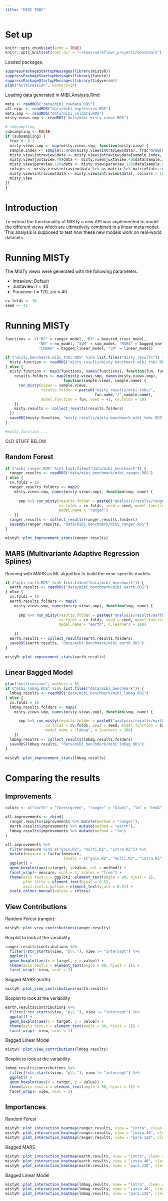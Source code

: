 ```yaml
---
title: "MIBI TNBC"
---
```


# Set up

```r
knitr::opts_chunk$set(echo = TRUE)
knitr::opts_knit$set(root.dir = "~/Saez/workflowr_projects/benchmark")
```

Loaded packages.

```r
suppressPackageStartupMessages(library(mistyR))
suppressPackageStartupMessages(library(future))
suppressPackageStartupMessages(library(tidyverse))
plan("multisession", workers=14)
```

Loading data generated in MIBI_Analysis.Rmd

```r
meta <- readRDS("data/mibi_rowdata.RDS")
all.expr <- readRDS("data/mibi_expression.RDS")
meta.smp <- readRDS("data/mibi_coldata.RDS")
misty.views.smp <- readRDS("data/mibi_misty_views.RDS")
```

```r
# subsampling
subsampling <- FALSE
if (subsampling) {
  frac <- 0.1
  misty.views.smp <- map(misty.views.smp, function(misty.view) {
  sample.index <- sample(1:nrow(misty.view$intraview$data), frac*nrow(misty.view$intraview$data))
  misty.view$intraview$data <- misty.view$intraview$data[sample.index, ]
  misty.view$juxtaview.40$data <- misty.view$juxtaview.40$data[sample.index, ]
  misty.view$paraview.120$data <- misty.view$paraview.120$data[sample.index, ]
  colvars <- misty.view$intraview$data %>% as.matrix %>% matrixStats::colVars()
  misty.view$intraview$data <- misty.view$intraview$data[, colvars > 1e-3]
  misty.view
})
}
```

# Introduction

To extend the functionality of MISTy a new API was implemented to model
the different views which are ultimatively combined in a linear meta model.
This analysis is supposed to test how these new models work on real-world 
datasets.

# Running MISTy

The MISTy views were generated with the following parameters:

- Intraview: Default
- Juxtaview: l = 40
- Paraview: l = 120, zoi = 40

```r
cv.folds <- 10
seed <- 42
```

# Running MISTy

```r
functions <- c("RF" = ranger_model, "BT" = boosted_trees_model, 
               "NN" = nn_model, "SVM" = svm_model, "MARS" = bagged_earth_model,
               "LMBAG" = bagged_linear_model, "LM" = linear_model)
```

```r
if ("misty.benchmark.mibi_tnbc.RDS" %in% list.files("misty_results")) {
  misty.function <- readRDS("misty_results/misty.benchmark.mibi_tnbc.RDS")
} else {
  misty.function <- map2(functions, names(functions), function(fun, fun.name) {
    results.folders <- map2(misty.views.smp, names(misty.views.smp), 
                          function(sample.views, sample.name) {
      run_misty(views = sample.views, 
                results.folder = paste0("misty_results/mibi_tnbc/",
                                        fun.name,"/",sample.name), 
                model.function = fun, seed = 42, cv.folds = 10)
    })
    misty.results <- collect_results(results.folders)
  })
  saveRDS(misty.function, "misty_results/misty.benchmark.mibi_tnbc.RDS")
}
```

```r
#misty.function ...
```





OLD STUFF BELOW

## Random Forest

```r
if ("mibi_ranger.RDS" %in% list.files("data/mibi_benchmark")) {
  ranger.results <- readRDS("data/mibi_benchmark/mibi_ranger.RDS")
} else {
  cv.folds = 10
  ranger.results.folders <- map2(
    misty.views.smp, names(misty.views.smp), function(smp, name) {
      
      smp %>% run_misty(results.folder = paste0("analysis/results/ranger_", name),
                        cv.folds = cv.folds, seed = seed, model.function = ranger_model,
                        model.name = "ranger")
    })
  ranger.results <- collect_results(ranger.results.folders)
  saveRDS(ranger.results, "data/mibi_benchmark/mibi_ranger.RDS")
}
```

```r
mistyR::plot_improvement_stats(ranger.results)
```

## MARS (Multivariante Adaptive Regression Splines)

Running with MARS as ML algorithm to build the view-specific models.

```r
if ("mibi_earth.RDS" %in% list.files("data/mibi_benchmark")) {
  earth.results <- readRDS("data/mibi_benchmark/mibi_earth.RDS")
} else {
  cv.folds = 10
  earth.results.folders <- map2(
    misty.views.smp, names(misty.views.smp), function(smp, name) {
    
      smp %>% run_misty(results.folder = paste0("analysis/results/earth_", name),
                        cv.folds = cv.folds, seed = seed, model.function = bagged_earth_model,
                        model.name = "earth", n.learners = 100)
      
    })
  earth.results <- collect_results(earth.results.folders)
  saveRDS(earth.results, "data/mibi_benchmark/mibi_earth.RDS")
}
```

```r
mistyR::plot_improvement_stats(earth.results)
```

## Linear Bagged Model

```r
plan("multisession", workers = 8)
if ("mibi_lmbag.RDS" %in% list.files("data/mibi_benchmark")) {
  lmbag.results <- readRDS("data/mibi_benchmark/mibi_lmbag.RDS")
} else {
  cv.folds = 10
  lmbag.results.folders <- map2(
    misty.views.smp, names(misty.views.smp), function(smp, name) {

      smp %>% run_misty(results.folder = paste0("analysis/results/earth_", name),
                  cv.folds = cv.folds, seed = seed, model.function = bagged_linear_model,
                  model.name = "lmbag", n.learners = 100)
    })
  lmbag.results <- collect_results(lmbag.results.folders)
  saveRDS(lmbag.results, "data/mibi_benchmark/mibi_lmbag.RDS")
}
```

```r
mistyR::plot_improvement_stats(lmbag.results)
```

# Comparing the results

## Improvements

```r
colors <- c("earth" = "forestgreen", "ranger" = "blue1", "lm" = "red4")

all.improvements <- rbind(
  ranger.results$improvements %>% mutate(method = "ranger"),
  earth.results$improvements %>% mutate(method = "earth"),
  lmbag.results$improvements %>% mutate(method = "lm")
)

all.improvements %>%
  filter(measure %in% c("gain.R2", "multi.R2", "intra.R2")) %>%
  mutate(measure = factor(measure, 
                          levels = c("gain.R2", "multi.R2", "intra.R2"))) %>%
  ggplot() +
  geom_boxplot(aes(x=target, y=value, col = method)) +
  facet_wrap(~ measure, ncol = 1, scales = "free") +
  theme(axis.text.x = ggplot2::element_text(angle = 90, hjust = 1),
        plot.title = element_text(hjust = 0.5),
        axis.text.x.bottom = element_text(vjust = 0.4)) +
  scale_colour_manual(values = colors)
```

## View Contributions

Random Forest (ranger):

```r
mistyR::plot_view_contributions(ranger.results)
```

Boxplot to look at the variability

```r
ranger.results$contributions %>%
  filter(!str_starts(view, "p\\."), view != "intercept") %>%
  ggplot() +
  geom_boxplot(aes(x = target, y = value)) +
  theme(axis.text.x = element_text(angle = 90, hjust = 1)) +
  facet_wrap(~ view, ncol = 1)
```

Bagged MARS (earth):

```r
mistyR::plot_view_contributions(earth.results)
```

Boxplot to look at the variability

```r
earth.results$contributions %>%
  filter(!str_starts(view, "p\\."), view != "intercept") %>%
  ggplot() +
  geom_boxplot(aes(x = target, y = value)) +
  theme(axis.text.x = element_text(angle = 90, hjust = 1)) +
  facet_wrap(~ view, ncol = 1)
```

Bagged Linear Model

```r
mistyR::plot_view_contributions(lmbag.results)
```

Boxplot to look at the variability

```r
lmbag.results$contributions %>%
  filter(!str_starts(view, "p\\."), view != "intercept") %>%
  ggplot() +
  geom_boxplot(aes(x = target, y = value)) +
  theme(axis.text.x = element_text(angle = 90, hjust = 1)) +
  facet_wrap(~ view, ncol = 1)
```

## Importances

Random Forest

```r
mistyR::plot_interaction_heatmap(ranger.results, view = "intra", clean = TRUE)
mistyR::plot_interaction_heatmap(ranger.results, view = "juxta.40", clean = TRUE)
mistyR::plot_interaction_heatmap(ranger.results, view = "para.120", clean = TRUE)
```

Bagged MARS

```r
mistyR::plot_interaction_heatmap(earth.results, view = "intra", clean = TRUE)
mistyR::plot_interaction_heatmap(earth.results, view = "juxta.40", clean = TRUE)
mistyR::plot_interaction_heatmap(earth.results, view = "para.120", clean = TRUE)
```

Bagged Linear Model

```r
mistyR::plot_interaction_heatmap(lmbag.results, view = "intra", clean = TRUE)
mistyR::plot_interaction_heatmap(lmbag.results, view = "juxta.40", clean = TRUE)
mistyR::plot_interaction_heatmap(lmbag.results, view = "para.120", clean = TRUE)
```

